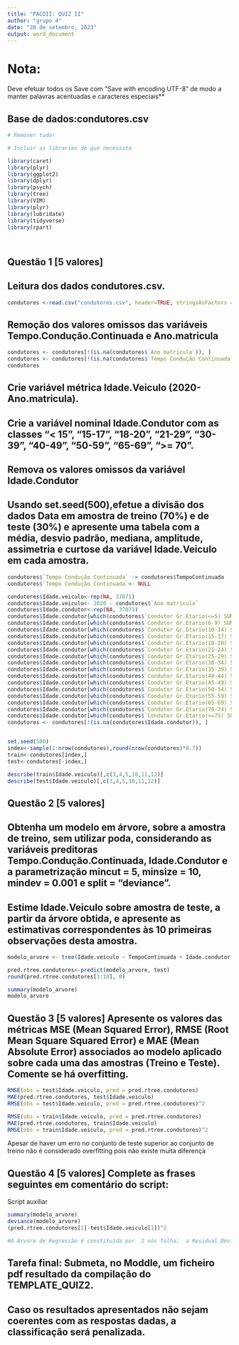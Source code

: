 ```yaml
--- 
title: "PACDII: QUIZ II"
author: "grupo 4"
date: "28 de setembro, 2023"
output: word_document
---
```


# Nota:
Deve efetuar todos os Save com "Save with encoding UTF-8" de modo a manter palavras acentuadas e caracteres especiais**

## Base de dados:condutores.csv


```r
# Remover tudo!

# Incluir as libraries de que necessita

library(caret)
library(plyr)
library(ggplot2)
library(dplyr)
library(psych)
library(tree)
library(VIM)
library(plyr)
library(lubridate)
library(tidyverse)
library(rpart)




```
## Questão 1 [5 valores] 

## Leitura dos dados condutores.csv.

```r
condutores <-read.csv("condutores.csv", header=TRUE, stringsAsFactors = T, sep=",",dec=",",check.names=F,na.strings=c("NA","NÃO DEFINIDO"),fileEncoding = "UTF-8")

```

## Remoção dos valores omissos das variáveis Tempo.Condução.Continuada e Ano.matricula

```r
condutores <- condutores[!(is.na(condutores$`Ano matricula`)), ]
condutores <- condutores[!(is.na(condutores$`Tempo Condução Continuada`)), ]
condutores
```
## Crie variável métrica Idade.Veiculo (2020-Ano.matricula).

## Crie a variável nominal Idade.Condutor com as classes "< 15", "15-17", "18-20", "21-29", "30-39", "40-49", "50-59", "65-69", ">= 70".

## Remova os valores omissos da variável Idade.Condutor

## Usando set.seed(500),efetue a divisão dos dados Data em amostra de treino (70%) e de teste (30%) e apresente uma tabela com a média, desvio padrão, mediana, amplitude, assimetria e curtose da variável Idade.Veiculo em cada amostra.

```r

condutores$`Tempo Condução Continuada` -> condutores$TempoContinuada 
condutores$`Tempo Condução Continuada`<- NULL

condutores$Idade.veiculo<-rep(NA, 37071)
condutores$Idade.veiculo<- 2020 - condutores$`Ano matricula`
condutores$Idade.condutor<-rep(NA, 37071)
condutores$Idade.condutor[which(condutores$`Condutor Gr.Etario(<=5) SUM` >= 1)]<- "< 15"
condutores$Idade.condutor[which(condutores$`Condutor Gr.Etario(6-9) SUM`==1)]<- "< 15"
condutores$Idade.condutor[which(condutores$`Condutor Gr.Etario(10-14) SUM`==1)]<- "< 15"
condutores$Idade.condutor[which(condutores$`Condutor Gr.Etario(15-17) SUM`==1)]<- "15 - 17"
condutores$Idade.condutor[which(condutores$`Condutor Gr.Etario(18-20) SUM`==1)]<- "18-20"
condutores$Idade.condutor[which(condutores$`Condutor Gr.Etario(21-24) SUM`==1)]<- "21-29"
condutores$Idade.condutor[which(condutores$`Condutor Gr.Etario(25-29) SUM`==1)]<- "21-29"
condutores$Idade.condutor[which(condutores$`Condutor Gr.Etario(30-34) SUM`==1)]<- "30-39"
condutores$Idade.condutor[which(condutores$`Condutor Gr.Etario(35-39) SUM`==1)]<- "30-39"
condutores$Idade.condutor[which(condutores$`Condutor Gr.Etario(40-44) SUM`==1)]<- "40-49"
condutores$Idade.condutor[which(condutores$`Condutor Gr.Etario(45-49) SUM`==1)]<- "40-49"
condutores$Idade.condutor[which(condutores$`Condutor Gr.Etario(50-54) SUM`==1)]<- "50-59"
condutores$Idade.condutor[which(condutores$`Condutor Gr.Etario(55-59) SUM`==1)]<- "50-59"
condutores$Idade.condutor[which(condutores$`Condutor Gr.Etario(65-69) SUM`==1)]<- "65-69"
condutores$Idade.condutor[which(condutores$`Condutor Gr.Etario(70-74) SUM`==1)]<- ">=70"
condutores$Idade.condutor[which(condutores$`Condutor Gr.Etario(>=75) SUM`==1)]<- ">=70"
condutores <- condutores[!(is.na(condutores$Idade.condutor)), ]


set.seed(500)
index<-sample(1:nrow(condutores),round(nrow(condutores)*0.7))
train<-condutores[index,] 
test<-condutores[-index,]

describe(train$Idade.veiculo)[,c(3,4,5,10,11,12)]
describe(test$Idade.veiculo)[,c(3,4,5,10,11,12)]
```


## Questão 2 [5 valores]

## Obtenha um modelo em árvore, sobre a amostra de treino, sem utilizar poda, considerando as variáveis preditoras Tempo.Condução.Continuada, Idade.Condutor e a parametrização mincut = 5, minsize = 10, mindev = 0.001 e split = "deviance". 

## Estime Idade.Veiculo sobre amostra de teste, a partir da árvore obtida, e apresente as estimativas correspondentes às 10 primeiras observações desta amostra.


```r
modelo_arvore <- tree(Idade.veiculo ~ TempoContinuada + Idade.condutor, data = train , mincut = 5, minsize = 10, mindev = 0.001,split = "deviance")

pred.rtree.condutores<-predict(modelo_arvore, test)
round(pred.rtree.condutores[1:10], 0)

summary(modelo_arvore)
modelo_arvore
```

## Questão 3 [5 valores] Apresente os valores das métricas MSE (Mean Squared Error), RMSE (Root Mean Square Squared Error) e MAE (Mean Absolute Error) associados ao modelo aplicado sobre cada uma das amostras (Treino e Teste). Comente se há overfitting.

```r

RMSE(obs = test$Idade.veiculo, pred = pred.rtree.condutores)
MAE(pred.rtree.condutores, test$Idade.veiculo)
RMSE(obs = test$Idade.veiculo, pred = pred.rtree.condutores)^2

RMSE(obs = train$Idade.veiculo, pred = pred.rtree.condutores)
MAE(pred.rtree.condutores, train$Idade.veiculo)
RMSE(obs = train$Idade.veiculo, pred = pred.rtree.condutores)^2
```
Apesar de haver um erro no conjunto de teste superior ao conjunto de treino não é considerado overfitting pois não existe muita diferença

## Questão 4 [5 valores] Complete as frases seguintes em comentário do script:

Script auxiliar
```r
summary(modelo_arvore)
deviance(modelo_arvore)
(pred.rtree.condutores[1]-test$Idade.veiculo[1])^2

```

```r
#A Árvore de Regressão é constituída por  2 nós folha;  a Residual Deviance associada ao modelo sobre a amostra de teste é 1748724; o erro quadrático de previsão, relativo a Idade.Veiculo, para a primeira observação do conjunto teste é 49.45411. Para reduzir a complexidade do modelo em árvore o valor do argumento mindev da function tree deve ser alterado para 0.01(selecione um dos seguintes valores: 0.01; 0.0001).
```


## Tarefa final: Submeta, no Moddle, um ficheiro pdf resultado da compilação do TEMPLATE_QUIZ2.
## Caso os resultados apresentados não sejam coerentes com as respostas dadas, a classificação será penalizada.
